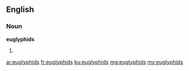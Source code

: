 ==English==

===Noun===
'''euglyphids'''

# {{plural of|euglyphid}}

[[ar:euglyphids]]
[[fr:euglyphids]]
[[ku:euglyphids]]
[[mg:euglyphids]]
[[my:euglyphids]]